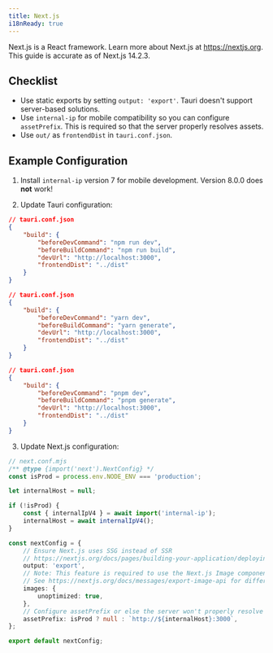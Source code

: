 ```yaml
---
title: Next.js
i18nReady: true
---
```



Next.js is a React framework. Learn more about Next.js at https://nextjs.org. This guide is accurate as of Next.js 14.2.3.

## Checklist

- Use static exports by setting `output: 'export'`. Tauri doesn't support server-based solutions.
- Use `internal-ip` for mobile compatibility so you can configure `assetPrefix`. This is required so that the server properly resolves assets.
- Use `out/` as `frontendDist` in `tauri.conf.json`.

## Example Configuration

1. Install `internal-ip` version 7 for mobile development. Version 8.0.0 does **not** work!

<CommandTabs
	npm="npm install --save-dev internal-ip@7.0.0"
	yarn="yarn add -D internal-ip@7.0.0"
	pnpm="pnpm add -D internal-ip@7.0.0"
/>

2. Update Tauri configuration:

<Tabs>
	<TabItem label="npm">

```json
// tauri.conf.json
{
	"build": {
		"beforeDevCommand": "npm run dev",
		"beforeBuildCommand": "npm run build",
		"devUrl": "http://localhost:3000",
		"frontendDist": "../dist"
	}
}
```

</TabItem>
<TabItem label="yarn">

```json
// tauri.conf.json
{
	"build": {
		"beforeDevCommand": "yarn dev",
		"beforeBuildCommand": "yarn generate",
		"devUrl": "http://localhost:3000",
		"frontendDist": "../dist"
	}
}
```

</TabItem>
<TabItem label="pnpm">

```json
// tauri.conf.json
{
	"build": {
		"beforeDevCommand": "pnpm dev",
		"beforeBuildCommand": "pnpm generate",
		"devUrl": "http://localhost:3000",
		"frontendDist": "../dist"
	}
}
```

</TabItem>
</Tabs>

3. Update Next.js configuration:

```ts
// next.conf.mjs
/** @type {import('next').NextConfig} */
const isProd = process.env.NODE_ENV === 'production';

let internalHost = null;

if (!isProd) {
	const { internalIpV4 } = await import('internal-ip');
	internalHost = await internalIpV4();
}

const nextConfig = {
	// Ensure Next.js uses SSG instead of SSR
	// https://nextjs.org/docs/pages/building-your-application/deploying/static-exports
	output: 'export',
	// Note: This feature is required to use the Next.js Image component in SSG mode.
	// See https://nextjs.org/docs/messages/export-image-api for different workarounds.
	images: {
		unoptimized: true,
	},
	// Configure assetPrefix or else the server won't properly resolve your assets.
	assetPrefix: isProd ? null : `http://${internalHost}:3000`,
};

export default nextConfig;
```

